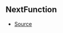 ## NextFunction



- [Source](https://github.com/Androz2091/discord-player/blob/4177c53/packages/discord-player/src/extractors/BaseExtractor.ts#L107)